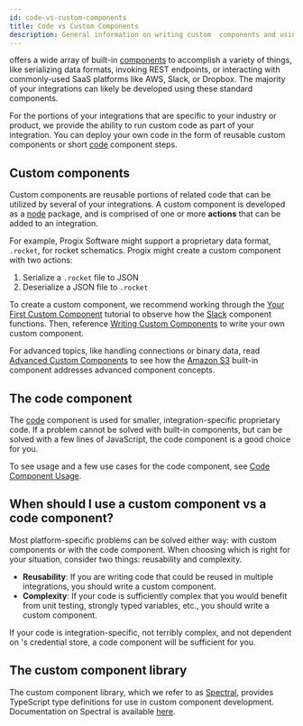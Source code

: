 ```yaml
---
id: code-vs-custom-components
title: Code vs Custom Components
description: General information on writing custom  components and using code components
---
```


offers a wide array of built-in [components](components/component-catalog.mdx) to accomplish a variety of things, like serializing data formats, invoking REST endpoints, or interacting with commonly-used SaaS platforms like AWS, Slack, or Dropbox. The majority of your integrations can likely be developed using these standard components.

For the portions of your integrations that are specific to your industry or product, we provide the ability to run custom code as part of your integration.
You can deploy your own code in the form of reusable custom components or short [code](components/code.mdx) component steps.

## Custom components

Custom components are reusable portions of related code that can be utilized by several of your integrations.
A custom component is developed as a [node](https://nodejs.org/) package, and is comprised of one or more **actions** that can be added to an integration.

For example, Progix Software might support a proprietary data format, `.rocket`, for rocket schematics.
Progix might create a custom component with two actions:

1. Serialize a `.rocket` file to JSON
1. Deserialize a JSON file to `.rocket`

To create a custom component, we recommend working through the [Your First Custom Component](quickstarts/first-custom-component.mdx) tutorial to observe how the [Slack](components/slack.mdx) component functions.
Then, reference [Writing Custom Components](custom-components/writing-custom-components.mdx) to write your own custom component.

For advanced topics, like handling connections or binary data, read [Advanced Custom Components](quickstarts/building-the-s3-component.mdx) to see how the [Amazon S3](components/aws-s3.mdx) built-in component addresses advanced component concepts.

## The code component

The [code](components/code.mdx) component is used for smaller, integration-specific proprietary code.
If a problem cannot be solved with built-in components, but can be solved with a few lines of JavaScript, the code component is a good choice for you.

To see usage and a few use cases for the code component, see [Code Component Usage](code-component-usage.mdx).

## When should I use a custom component vs a code component?

Most platform-specific problems can be solved either way: with custom components or with the code component.
When choosing which is right for your situation, consider two things: reusability and complexity.

- **Reusability**: If you are writing code that could be reused in multiple integrations, you should write a custom component.
- **Complexity**: If your code is sufficiently complex that you would benefit from unit testing, strongly typed variables, etc., you should write a custom component.

If your code is integration-specific, not terribly complex, and not dependent on 's credential store, a code component will be sufficient for you.

## The custom component library

The custom component library, which we refer to as [Spectral](spectral/custom-component-library.mdx), provides TypeScript type definitions for use in custom component development.
Documentation on Spectral is available [here](spectral/custom-component-library.mdx).
